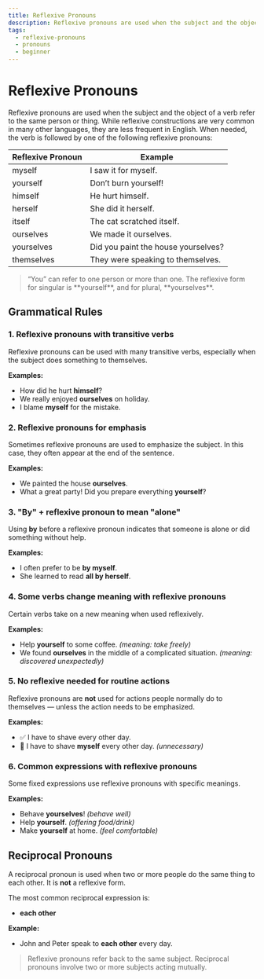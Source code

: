```yaml
---
title: Reflexive Pronouns
description: Reflexive pronouns are used when the subject and the object of a sentence are the same. They show that the action is performed on the subject itself.
tags:
  - reflexive-pronouns
  - pronouns
  - beginner
---
```



# Reflexive Pronouns

Reflexive pronouns are used when the subject and the object of a verb refer to the same person or thing. While reflexive constructions are very common in many other languages, they are less frequent in English. When needed, the verb is followed by one of the following reflexive pronouns:

| Reflexive Pronoun | Example                             |
| ----------------- | ----------------------------------- |
| myself            | I saw it for myself.                |
| yourself          | Don’t burn yourself!                |
| himself           | He hurt himself.                    |
| herself           | She did it herself.                 |
| itself            | The cat scratched itself.           |
| ourselves         | We made it ourselves.               |
| yourselves        | Did you paint the house yourselves? |
| themselves        | They were speaking to themselves.   |

<BlockQuote type="info">
  “You” can refer to one person or more than one. The reflexive form for
  singular is **yourself**, and for plural, **yourselves**.
</BlockQuote>

## Grammatical Rules

### 1. Reflexive pronouns with transitive verbs

Reflexive pronouns can be used with many transitive verbs, especially when the subject does something to themselves.

**Examples:**

- How did he hurt **himself**?
- We really enjoyed **ourselves** on holiday.
- I blame **myself** for the mistake.

### 2. Reflexive pronouns for emphasis

Sometimes reflexive pronouns are used to emphasize the subject. In this case, they often appear at the end of the sentence.

**Examples:**

- We painted the house **ourselves**.
- What a great party! Did you prepare everything **yourself**?

### 3. "By" + reflexive pronoun to mean "alone"

Using **by** before a reflexive pronoun indicates that someone is alone or did something without help.

**Examples:**

- I often prefer to be **by myself**.
- She learned to read **all by herself**.

### 4. Some verbs change meaning with reflexive pronouns

Certain verbs take on a new meaning when used reflexively.

**Examples:**

- Help **yourself** to some coffee. _(meaning: take freely)_
- We found **ourselves** in the middle of a complicated situation. _(meaning: discovered unexpectedly)_

### 5. No reflexive needed for routine actions

Reflexive pronouns are **not** used for actions people normally do to themselves — unless the action needs to be emphasized.

**Examples:**

- ✅ I have to shave every other day.
- 🚫 I have to shave **myself** every other day. _(unnecessary)_

### 6. Common expressions with reflexive pronouns

Some fixed expressions use reflexive pronouns with specific meanings.

**Examples:**

- Behave **yourselves**! _(behave well)_
- Help **yourself**. _(offering food/drink)_
- Make **yourself** at home. _(feel comfortable)_

## Reciprocal Pronouns

A reciprocal pronoun is used when two or more people do the same thing to each other. It is **not** a reflexive form.

The most common reciprocal expression is:

- **each other**

**Example:**

- John and Peter speak to **each other** every day.

<BlockQuote type="info">
  Reflexive pronouns refer back to the same subject. Reciprocal pronouns involve
  two or more subjects acting mutually.
</BlockQuote>
